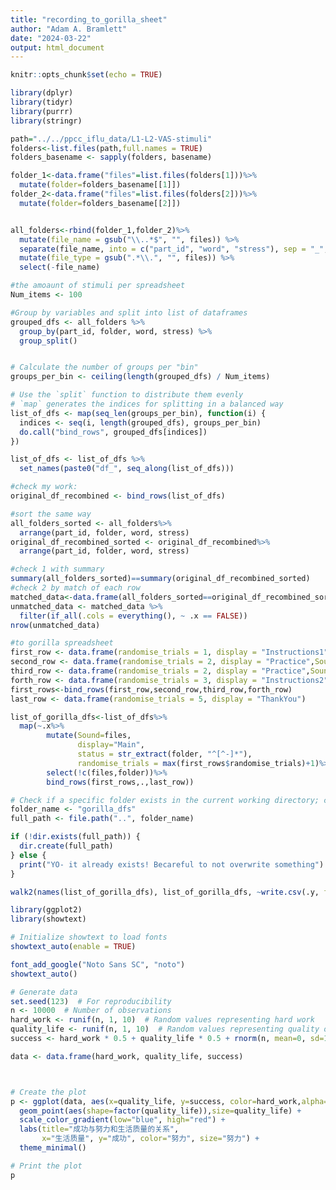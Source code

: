 ```yaml
---
title: "recording_to_gorilla_sheet"
author: "Adam A. Bramlett"
date: "2024-03-22"
output: html_document
---
```


```r
knitr::opts_chunk$set(echo = TRUE)

library(dplyr)
library(tidyr)
library(purrr)
library(stringr)
```


```r
path="../../ppcc_iflu_data/L1-L2-VAS-stimuli"
folders<-list.files(path,full.names = TRUE)
folders_basename <- sapply(folders, basename)

folder_1<-data.frame("files"=list.files(folders[1]))%>%
  mutate(folder=folders_basename[[1]])
folder_2<-data.frame("files"=list.files(folders[2]))%>%
  mutate(folder=folders_basename[[2]])


all_folders<-rbind(folder_1,folder_2)%>%
  mutate(file_name = gsub("\\..*$", "", files)) %>% 
  separate(file_name, into = c("part_id", "word", "stress"), sep = "_", remove = FALSE) %>%
  mutate(file_type = gsub(".*\\.", "", files)) %>%
  select(-file_name)

#the amoaunt of stimuli per spreadsheet
Num_items <- 100

#Group by variables and split into list of dataframes
grouped_dfs <- all_folders %>% 
  group_by(part_id, folder, word, stress) %>% 
  group_split()


# Calculate the number of groups per "bin"
groups_per_bin <- ceiling(length(grouped_dfs) / Num_items)

# Use the `split` function to distribute them evenly
# `map` generates the indices for splitting in a balanced way
list_of_dfs <- map(seq_len(groups_per_bin), function(i) {
  indices <- seq(i, length(grouped_dfs), groups_per_bin)
  do.call("bind_rows", grouped_dfs[indices])
})

list_of_dfs <- list_of_dfs %>% 
  set_names(paste0("df_", seq_along(list_of_dfs)))
```

```r
#check my work:
original_df_recombined <- bind_rows(list_of_dfs)

#sort the same way
all_folders_sorted <- all_folders%>% 
  arrange(part_id, folder, word, stress)
original_df_recombined_sorted <- original_df_recombined%>%
  arrange(part_id, folder, word, stress)

#check 1 with summary
summary(all_folders_sorted)==summary(original_df_recombined_sorted)
#check 2 by match of each row
matched_data<-data.frame(all_folders_sorted==original_df_recombined_sorted)
unmatched_data <- matched_data %>%
  filter(if_all(.cols = everything(), ~ .x == FALSE))
nrow(unmatched_data)
```
```r
#to gorilla spreadsheet
first_row <- data.frame(randomise_trials = 1, display = "Instructions1")  
second_row <- data.frame(randomise_trials = 2, display = "Practice",Sound="familia.wav",word="familia")
third_row <- data.frame(randomise_trials = 2, display = "Practice",Sound="belisima.wav",word="belisima")
forth_row <- data.frame(randomise_trials = 3, display = "Instructions2")
first_rows<-bind_rows(first_row,second_row,third_row,forth_row)
last_row <- data.frame(randomise_trials = 5, display = "ThankYou")

list_of_gorilla_dfs<-list_of_dfs%>%
  map(~.x%>%
        mutate(Sound=files,
               display="Main",
               status = str_extract(folder, "^[^-]*"),
               randomise_trials = max(first_rows$randomise_trials)+1)%>%
        select(!c(files,folder))%>%
        bind_rows(first_rows,.,last_row))
```

```r
# Check if a specific folder exists in the current working directory; create it if it doesn't
folder_name <- "gorilla_dfs"
full_path <- file.path("..", folder_name)

if (!dir.exists(full_path)) {
  dir.create(full_path)
} else {
  print("YO- it already exists! Becareful to not overwrite something")
}

walk2(names(list_of_gorilla_dfs), list_of_gorilla_dfs, ~write.csv(.y, file = file.path(full_path, paste0(.x, ".csv")), row.names = FALSE))
```
```r
library(ggplot2)
library(showtext)

# Initialize showtext to load fonts
showtext_auto(enable = TRUE)

font_add_google("Noto Sans SC", "noto")
showtext_auto()

# Generate data
set.seed(123)  # For reproducibility
n <- 10000  # Number of observations
hard_work <- runif(n, 1, 10)  # Random values representing hard work
quality_life <- runif(n, 1, 10)  # Random values representing quality of life
success <- hard_work * 0.5 + quality_life * 0.5 + rnorm(n, mean=0, sd=1.5)  # Some random noise

data <- data.frame(hard_work, quality_life, success)



# Create the plot
p <- ggplot(data, aes(x=quality_life, y=success, color=hard_work,alpha=.00001)) +
  geom_point(aes(shape=factor(quality_life)),size=quality_life) +
  scale_color_gradient(low="blue", high="red") +
  labs(title="成功与努力和生活质量的关系",
       x="生活质量", y="成功", color="努力", size="努力") +
  theme_minimal()

# Print the plot
p








```
